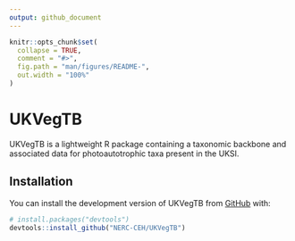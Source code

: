 ```yaml
---
output: github_document
---
```


<!-- README.md is generated from README.Rmd. Please edit that file -->

```r
knitr::opts_chunk$set(
  collapse = TRUE,
  comment = "#>",
  fig.path = "man/figures/README-",
  out.width = "100%"
)
```

# UKVegTB

<!-- badges: start -->
<!-- badges: end -->

UKVegTB is a lightweight R package containing a taxonomic backbone and associated data for photoautotrophic taxa present in the UKSI.

## Installation

You can install the development version of UKVegTB from [GitHub](https://github.com/) with:

``` r
# install.packages("devtools")
devtools::install_github("NERC-CEH/UKVegTB")
```
